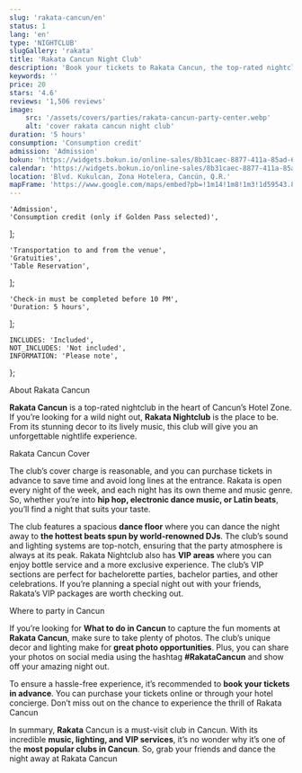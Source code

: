 ```yaml
---
slug: 'rakata-cancun/en'
status: 1
lang: 'en'
type: 'NIGHTCLUB'
slugGallery: 'rakata'
title: 'Rakata Cancun Night Club'
description: 'Book your tickets to Rakata Cancun, the top-rated nightclub in the heart of the Hotel Zone. For a wild night out this is the place to be.'
keywords: ''
price: 20
stars: '4.6'
reviews: '1,506 reviews'
image:
    src: '/assets/covers/parties/rakata-cancun-party-center.webp'
    alt: 'cover rakata cancun night club'
duration: '5 hours'
consumption: 'Consumption credit'
admission: 'Admission'
bokun: 'https://widgets.bokun.io/online-sales/8b31caec-8877-411a-85ad-682828170619/experience/745899?partialView=1'
calendar: 'https://widgets.bokun.io/online-sales/8b31caec-8877-411a-85ad-682828170619/experience-calendar/745899'
location: 'Blvd. Kukulcan, Zona Hotelera, Cancún, Q.R.'
mapFrame: 'https://www.google.com/maps/embed?pb=!1m14!1m8!1m3!1d59543.80525537873!2d-86.747685!3d21.132976!3m2!1i1024!2i768!4f13.1!3m3!1m2!1s0x8f4c29c3649c0abf%3A0xbf53313223da6c5!2sRAKATA%20Cancun!5e0!3m2!1ses!2smx!4v1704730528776!5m2!1ses!2smx'
---
```



    'Admission',
    'Consumption credit (only if Golden Pass selected)',
];

    'Transportation to and from the venue',
    'Gratuities',
    'Table Reservation',
];

    'Check-in must be completed before 10 PM',
    'Duration: 5 hours',
];

    INCLUDES: 'Included',
    NOT_INCLUDES: 'Not included',
    INFORMATION: 'Please note',
};

<Inclusions includes={includes} notIncludes={notIncludes} i18n={i18n} />

<AdditionalInfo information={information} i18n={i18n} />

<TagH2>About Rakata Cancun</TagH2>

<TagP><strong>Rakata Cancun</strong> is a top-rated nightclub in the heart of Cancun’s Hotel Zone. If you’re looking for a wild night out, <strong>Rakata Nightclub</strong> is the place to be. From its stunning decor to its lively music, this club will give you an unforgettable nightlife experience. </TagP>

<TagH3>Rakata Cancun Cover</TagH3>

<TagP> The club’s cover charge is reasonable, and you can purchase tickets in advance to save time and avoid long lines at the entrance. Rakata is open every night of the week, and each night has its own theme and music genre. So, whether you’re into <strong>hip hop, electronic dance music, or Latin beats</strong>, you’ll find a night that suits your taste. </TagP>

<TagP>The club features a spacious <strong>dance floor</strong> where you can dance the night away to <strong>the hottest beats spun by world-renowned DJs</strong>. The club’s sound and lighting systems are top-notch, ensuring that the party atmosphere is always at its peak. Rakata Nightclub also has <strong>VIP areas</strong> where you can enjoy bottle service and a more exclusive experience. The club’s VIP sections are perfect for bachelorette parties, bachelor parties, and other celebrations. If you’re planning a special night out with your friends, Rakata’s VIP packages are worth checking out. </TagP>

<TagH3>Where to party in Cancun </TagH3>

<TagP>If you’re looking for <strong>What to do in Cancun</strong> to capture the fun moments at <strong>Rakata Cancun</strong>, make sure to take plenty of photos. The club’s unique decor and lighting make for <strong>great photo opportunities</strong>. Plus, you can share your photos on social media using the hashtag <strong>#RakataCancun</strong> and show off your amazing night out. </TagP>

<TagP>To ensure a hassle-free experience, it’s recommended to <strong>book your tickets in advance</strong>. You can purchase your tickets online or through your hotel concierge. Don’t miss out on the chance to experience the thrill of Rakata Cancun </TagP>

<TagP>In summary, <strong>Rakata</strong> Cancun is a must-visit club in Cancun. With its incredible <strong>music, lighting, and VIP services</strong>, it’s no wonder why it’s one of the <strong>most popular clubs in Cancun</strong>. So, grab your friends and dance the night away at Rakata Cancun </TagP>